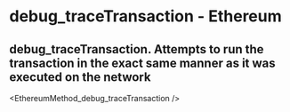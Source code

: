 # debug_traceTransaction - Ethereum

## debug_traceTransaction. Attempts to run the transaction in the exact same manner as it was executed on the network


<EthereumMethod_debug_traceTransaction />
